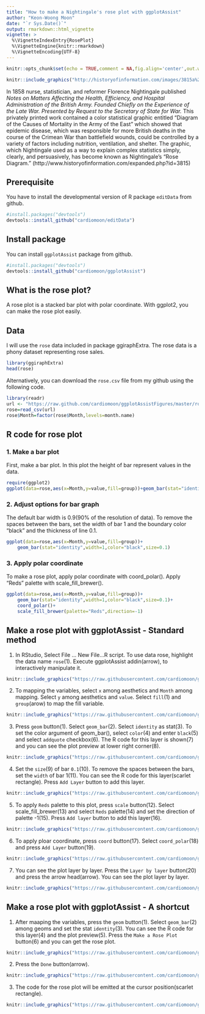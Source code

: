```yaml
---
title: "How to make a Nightingale's rose plot with ggplotAssist"
author: "Keon-Woong Moon"
date: "`r Sys.Date()`"
output: rmarkdown::html_vignette
vignette: >
  %\VignetteIndexEntry{RosePlot}
  %\VignetteEngine{knitr::rmarkdown}
  %\VignetteEncoding{UTF-8}
---
```

```r
knitr::opts_chunk$set(echo = TRUE,comment = NA,fig.align='center',out.width="90%")
```

```r
knitr::include_graphics("http://historyofinformation.com/images/3815a%20Large.jpg")
```

In 1858 nurse, statistician, and reformer Florence Nightingale published *Notes on Matters Affecting the Health, Efficiency, and Hospital Administration of the British Army. Founded Chiefly on the Experience of the Late War. Presented by Request to the Secretary of State for War.* This privately printed work contained a color statistical graphic entitled "Diagram of the Causes of Mortality in the Army of the East" which showed that epidemic disease, which was responsible for more British deaths in the course of the Crimean War than battlefield wounds, could be controlled by a variety of factors including nutrition, ventilation, and shelter. The graphic, which Nightingale used as a way to explain complex statistics simply, clearly, and persuasively, has become known as Nightingale's "Rose Diagram." 
(http://www.historyofinformation.com/expanded.php?id=3815)

## Prerequisite

You have to install the developmental version of R package `editData` from github.

```r
#install.packages("devtools")
devtools::install_github("cardiomoon/editData")
```

## Install package

You can install `ggplotAssist` package from github. 

```r
#install.packages("devtools")
devtools::install_github("cardiomoon/ggplotAssist")
```

## What is the rose plot?

A rose plot is a stacked bar plot with polar coordinate. With ggplot2, you can make the rose plot easily.

## Data

I will use the `rose` data included in package ggiraphExtra. The rose data is a phony dataset representing rose sales. 

```r
library(ggiraphExtra)
head(rose)
```

Alternatively, you can download the `rose.csv` file from my github using the following code.

```r
library(readr)
url <- "https://raw.github.com/cardiomoon/ggplotAssistFigures/master/rose.csv"
rose=read_csv(url)
rose$Month=factor(rose$Month,levels=month.name)
```

## R code for rose plot

### 1. Make a bar plot

First, make a bar plot. In this plot the height of bar represent values in the data.

```r
require(ggplot2)
ggplot(data=rose,aes(x=Month,y=value,fill=group))+geom_bar(stat="identity")
```

### 2. Adjust options for bar graph

The default bar width is 0.9(90% of the resolution of data). To remove the spaces between the bars, set the width of bar 1 and the boundary color "black" and the thickness of line 0.1.

```r
ggplot(data=rose,aes(x=Month,y=value,fill=group))+
    geom_bar(stat="identity",width=1,color="black",size=0.1)
```

### 3. Apply polar coordinate


To make a rose plot, apply polar coordinate with coord_polar(). Apply "Reds" palette with scale_fill_brewer().

```r
ggplot(data=rose,aes(x=Month,y=value,fill=group))+
    geom_bar(stat="identity",width=1,color="black",size=0.1)+
    coord_polar()+
    scale_fill_brewer(palette="Reds",direction=-1)
```

## Make a rose plot with ggplotAssist - Standard method

1. In RStudio, Select File ... New File...R script. To use data rose, highlight the data name `rose`(1). Execute ggplotAssist addin(arrow), to interactively manipulate it.

```r
knitr::include_graphics("https://raw.githubusercontent.com/cardiomoon/ggplotAssistFigures/master/RosePlot/1.jpg")
```

2. To mapping the variables, select `x` among aesthetics and `Month` among mapping. Select `y` among aesthetics and `value`. Select `fill`(1) and `group`(arow) to map the fill variable. 

```r
knitr::include_graphics("https://raw.githubusercontent.com/cardiomoon/ggplotAssistFigures/master/RosePlot/0.jpg")
```

3. Press `geom` button(1). Select `geom_bar`(2). Select `identity` as stat(3). To set the color argument of geom_bar(), select `color`(4) and enter `black`(5) and select `addquote` checkbox(6). The R code for this layer is shown(7) and you can see the plot preview at lower right corner(8).

```r
knitr::include_graphics("https://raw.githubusercontent.com/cardiomoon/ggplotAssistFigures/master/RosePlot/2.jpg")
```

4. Set the `size`(9) of bar `0.1`(10). To remove the spaces between the bars, set the `width` of bar 1(11). You can see the R code for this layer(scarlet rectangle). Press `Add Layer` button to add this layer.

```r
knitr::include_graphics("https://raw.githubusercontent.com/cardiomoon/ggplotAssistFigures/master/RosePlot/3.jpg")
```

5. To apply `Reds` palette to this plot, press `scale` button(12). Select scale_fill_brewer(13) and select `Reds` palette(14) and set the direction of palette -1(15). Press `Add layer` button to add this layer(16). 

```r
knitr::include_graphics("https://raw.githubusercontent.com/cardiomoon/ggplotAssistFigures/master/RosePlot/4.jpg")
```

6. To apply ploar coordinate, press `coord` button(17). Select `coord_polar`(18) and press `Add Layer` button(19).

```r
knitr::include_graphics("https://raw.githubusercontent.com/cardiomoon/ggplotAssistFigures/master/RosePlot/5.jpg")
```

7. You can see the plot layer by layer. Press the `Layer by layer` button(20) and press the arrow head(arrow). You can see the plot layer by layer.

```r
knitr::include_graphics("https://raw.githubusercontent.com/cardiomoon/ggplotAssistFigures/master/RosePlot/6.jpg")
```


## Make a rose plot with ggplotAssist - A shortcut

1. After maaping the variables, press the `geom` button(1). Select `geom_bar`(2) among geoms and set the stat `identity`(3). You can see the R code for this layer(4) and the plot preview(5). Press the `Make a Rose Plot` button(6) and you can get the rose plot. 

```r
knitr::include_graphics("https://raw.githubusercontent.com/cardiomoon/ggplotAssistFigures/master/RosePlot/7.jpg")
```

2. Press the `Done` button(arrow).

```r
knitr::include_graphics("https://raw.githubusercontent.com/cardiomoon/ggplotAssistFigures/master/RosePlot/8.jpg")
```

3. The code for the rose plot will be emitted at the cursor position(scarlet rectangle).

```r
knitr::include_graphics("https://raw.githubusercontent.com/cardiomoon/ggplotAssistFigures/master/RosePlot/9.jpg")
```

